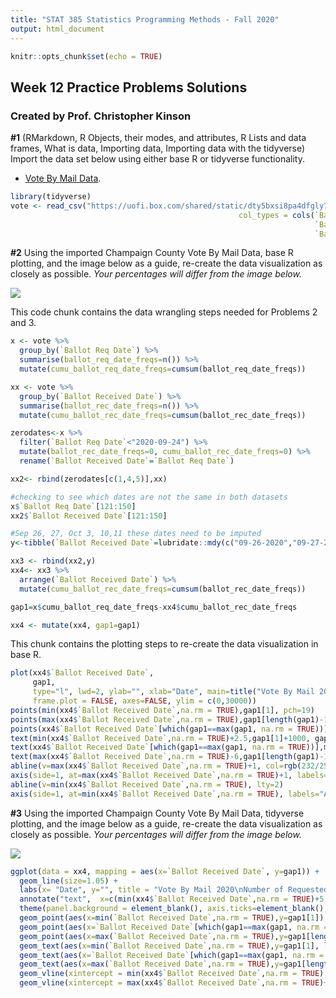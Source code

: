 ---
title: "STAT 385 Statistics Programming Methods - Fall 2020"
output: html_document
---

```{r setup, include=FALSE}
knitr::opts_chunk$set(echo = TRUE)
```

## Week 12 Practice Problems Solutions
### Created by Prof. Christopher Kinson

**#1** (RMarkdown, R Objects, their modes, and attributes, R Lists and data frames, What is data, Importing data, Importing data with the tidyverse) Import the data set below using either base R or tidyverse functionality. 

- [Vote By Mail Data](https://uofi.box.com/shared/static/dty5bxsi8pa4dfgly7ap9jtcp1806imy.csv). 

```{r}
library(tidyverse)
vote <- read_csv("https://uofi.box.com/shared/static/dty5bxsi8pa4dfgly7ap9jtcp1806imy.csv", 
                                                   col_types = cols(`Ballot Req Date` = col_date(format = "%m/%d/%Y"), 
                                                                    `Ballot Sent Date` = col_date(format = "%m/%d/%Y"), 
                                                                    `Ballot Received Date` = col_date(format = "%m/%d/%Y")))
```


**#2** Using the imported Champaign County Vote By Mail Data, base R plotting, and the image below as a guide, re-create the data visualization as closely as possible. *Your percentages will differ from the image below.*

![](https://uofi.box.com/shared/static/qw1s77n16kohft9fmg9m8jq4guekuj8z.png)

This code chunk contains the data wrangling steps needed for Problems 2 and 3.
```{r}
x <- vote %>%
  group_by(`Ballot Req Date`) %>%
  summarise(ballot_req_date_freqs=n()) %>%
  mutate(cumu_ballot_req_date_freqs=cumsum(ballot_req_date_freqs))

xx <- vote %>%
  group_by(`Ballot Received Date`) %>%
  summarise(ballot_rec_date_freqs=n()) %>%
  mutate(cumu_ballot_rec_date_freqs=cumsum(ballot_rec_date_freqs))

zerodates<-x %>%
  filter(`Ballot Req Date`<"2020-09-24") %>%
  mutate(ballot_rec_date_freqs=0, cumu_ballot_rec_date_freqs=0) %>%
  rename(`Ballot Received Date`=`Ballot Req Date`)

xx2<- rbind(zerodates[c(1,4,5)],xx)

#checking to see which dates are not the same in both datasets
x$`Ballot Req Date`[121:150]
xx2$`Ballot Received Date`[121:150]

#Sep 26, 27, Oct 3, 10,11 these dates need to be imputed
y<-tibble(`Ballot Received Date`=lubridate::mdy(c("09-26-2020","09-27-2020","10-03-2020","10-10-2020","10-11-2020")),ballot_rec_date_freqs=rep(0,5),cumu_ballot_rec_date_freqs=rep(0,5))

xx3 <- rbind(xx2,y)
xx4<- xx3 %>%
  arrange(`Ballot Received Date`) %>%
  mutate(cumu_ballot_rec_date_freqs=cumsum(ballot_rec_date_freqs))

gap1=x$cumu_ballot_req_date_freqs-xx4$cumu_ballot_rec_date_freqs

xx4 <- mutate(xx4, gap1=gap1)
```

This chunk contains the plotting steps to re-create the data visualization in base R.
```{r}
plot(xx4$`Ballot Received Date`,
     gap1, 
     type="l", lwd=2, ylab="", xlab="Date", main=title("Vote By Mail 2020\nNumber of Requested Ballots Yet to Be Received in Champaign County", adj=0),
     frame.plot = FALSE, axes=FALSE, ylim = c(0,30000))
points(min(xx4$`Ballot Received Date`,na.rm = TRUE),gap1[1], pch=19)
points(max(xx4$`Ballot Received Date`,na.rm = TRUE),gap1[length(gap1)-1], pch=19)
points(xx4$`Ballot Received Date`[which(gap1==max(gap1, na.rm = TRUE))],max(gap1, na.rm = TRUE), pch=19)
text(min(xx4$`Ballot Received Date`,na.rm = TRUE)+2.5,gap1[1]+1000, gap1[1])
text(xx4$`Ballot Received Date`[which(gap1==max(gap1, na.rm = TRUE))],max(gap1, na.rm = TRUE)+1000,max(gap1, na.rm = TRUE))
text(max(xx4$`Ballot Received Date`,na.rm = TRUE)-6,gap1[length(gap1)-1],gap1[length(gap1)-1])
abline(v=max(xx4$`Ballot Received Date`,na.rm = TRUE)+1, col=rgb(232/255,74/255,39/255), lty=2)
axis(side=1, at=max(xx4$`Ballot Received Date`,na.rm = TRUE)+1, labels="Nov. 2, 2020", tick=FALSE, col.axis=rgb(232/255,74/255,39/255) )
abline(v=min(xx4$`Ballot Received Date`,na.rm = TRUE), lty=2)
axis(side=1, at=min(xx4$`Ballot Received Date`,na.rm = TRUE), labels="Apr. 21, 2020", tick=FALSE)
```


**#3** Using the imported Champaign County Vote By Mail Data, tidyverse plotting, and the image below as a guide, re-create the data visualization as closely as possible. *Your percentages will differ from the image below.*

![](https://uofi.box.com/shared/static/qw1s77n16kohft9fmg9m8jq4guekuj8z.png)

```{r}
ggplot(data = xx4, mapping = aes(x=`Ballot Received Date`, y=gap1)) +
  geom_line(size=1.05) +
  labs(x= "Date", y="", title = "Vote By Mail 2020\nNumber of Requested Ballots Yet to Be Received in Champaign County") +
  annotate("text",  x=c(min(xx4$`Ballot Received Date`,na.rm = TRUE)+5,max(xx4$`Ballot Received Date`,na.rm = TRUE)-4),y=c(2000,2000), label =c("Apr. 24, 2020", "Nov. 2, 2020"), colour=c("black",rgb(232/255,74/255,39/255))) +
  theme(panel.background = element_blank(), axis.ticks=element_blank(), axis.text = element_blank()) +
  geom_point(aes(x=min(`Ballot Received Date`,na.rm = TRUE),y=gap1[1]), size=2) + 
  geom_point(aes(x=`Ballot Received Date`[which(gap1==max(gap1, na.rm = TRUE))],y=max(gap1, na.rm = TRUE)), size=2) +
  geom_point(aes(x=max(`Ballot Received Date`,na.rm = TRUE),y=gap1[length(gap1)-1]), size=2) +
  geom_text(aes(x=min(`Ballot Received Date`,na.rm = TRUE),y=gap1[1], label=gap1[1]), nudge_x = 2.5,nudge_y = 1000) +
  geom_text(aes(x=`Ballot Received Date`[which(gap1==max(gap1, na.rm = TRUE))],y=max(gap1, na.rm = TRUE), label=max(gap1, na.rm = TRUE)), nudge_x = 0,nudge_y = 1000) +
  geom_text(aes(x=max(`Ballot Received Date`,na.rm = TRUE),y=gap1[length(gap1)-1], label=gap1[length(gap1)-1]), nudge_x = -6,nudge_y = 0) +
  geom_vline(xintercept = min(xx4$`Ballot Received Date`,na.rm = TRUE), linetype="dashed", colour="black") +
  geom_vline(xintercept = max(xx4$`Ballot Received Date`,na.rm = TRUE)+1, linetype="dashed", colour=rgb(232/255,74/255,39/255)) 
```

